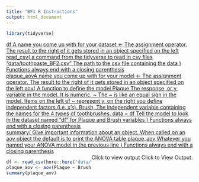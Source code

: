 ```yaml
---
title: "BF1 R Instructions"
output: html_document
---
```


```r
library(tidyverse)
```

<a href="javascript:showhide('bff1')">
<div class="hoverchunk">
  <span class="tooltipr">
df
  <span class="tooltiprtext">A name you come up with for your dataset</span>
  </span><span class="tooltipr">
<-
  <span class="tooltiprtext">The assignment operator. The result to the right of it gets stored in an object specified on the left</span>
  </span><span class="tooltipr">
read_csv(
  <span class="tooltiprtext">a command from the tidyverse to read in csv files</span>
  </span><span class="tooltipr">
"data/toothpaste_BF2.csv"
  <span class="tooltiprtext">The path to the csv file containing the data</span>
  </span><span class="tooltipr">
)
  <span class="tooltiprtext">Functions always end with a closing parenthesis</span>
  </span><br/><span class="tooltipr">
plaque_aov<span class="tooltiprtext">A name you come up with for your model</span>
  </span><span class="tooltipr">
<-
    <span class="tooltiprtext">The assignment operator. The result to the right of it gets stored in an object specified on the left</span>
  </span><span class="tooltipr">
aov(
  <span class="tooltiprtext">A function to define the model</span>
  </span><span class="tooltipr">
Plaque
  <span class="tooltiprtext">The response, or y, variable in the model. It is numeric.</span>
  </span><span class="tooltipr">
~
  <span class="tooltiprtext">The ~ is like an equal sign in the model. Items on the left of ~ represent y, on the right you define independent factors (i.e. x's).</span>
  </span><span class="tooltipr">
Brush,
  <span class="tooltiprtext">The independent variable containing the names for the 4 types of toothbrushes.</span>
  </span><span class="tooltipr">
data = df
  <span class="tooltiprtext">Tell the model to look in the dataset named "df" for Plaque and Brush variables</span>
  </span><span class="tooltipr">
)
<span class="tooltiprtext">Functions always end with a closing parenthesis</span>
  </span><br/><span class="tooltipr">
summary(
  <span class="tooltiprtext">Give important information about an object. When called on an aov object the default is to print the ANOVA table</span>
  </span><span class="tooltipr">
plaque_aov
  <span class="tooltiprtext">
  Whatever you named your ANOVA model in the previous line
  </span></span>
  <span class="tooltipr">
)
  <span class="tooltiprtext">
  Functions always end with a closing parenthesis
  </span></span><br/><span class="tooltipr" style="float:right;">
Click to view output 
  <span class="tooltiprtext">Click to View Output.</span>
</span>
</div>
</a>
<div id="bff1" style="display:show;">

```r
df <- read_csv(here::here("data/toothpaste_BF2.csv"))
plaque_aov <- aov(Plaque ~ Brush, data = df)
summary(plaque_aov)
```

</div>